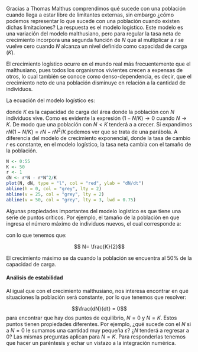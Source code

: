 Gracias a Thomas Malthus comprendimos qué sucede con una población cuando llega a estar libre de limitantes externas, sin embargo ¿cómo podemos representar lo que sucede con una población cuando existen dichas limitaciones? La respuesta es el modelo logístico. Este modelo es una variación del modelo malthusiano, pero para regular la tasa neta de crecimiento incorpora una segunda función de $N$ que al multiplicar a $r$ se vuelve cero cuando $N$ alcanza un nivel definido como capacidad de carga ($K$).

El crecimiento logístico ocurre en el mundo real más frecuentemente que el malthusiano, pues todos los organismos vivientes crecen a expensas de otros, lo cual también se conoce como denso-dependencia, es decir, que el crecimiento neto de una población disminuye en relación a la cantidad de individuos.

La ecuación del modelo logístico es:

\begin{equation}
    \frac{dN}{dt} = rN \left(1 - \frac{N}{K} \right) (\#eq:logis)
\end{equation}

donde $K$ es la capacidad de carga del área donde la población con $N$ individuos vive. Como es evidente la expresión $(1-N/K) \rightarrow 0$ cuando $N \rightarrow K$. De modo que una población con $N < K$ tenderá a a crecer. Si expandimos $rN(1 - N/K) = rN-rN^2/K$ podemos ver que se trata de una parábola. A diferencia del modelo de crecimiento exponencial, donde la tasa de cambio $r$ es constante, en el modelo logístico, la tasa neta cambia con el tamaño de la población.

```r
N <- 0:55
K <- 50
r <- 1
dN <- r*N - r*N^2/K
plot(N, dN, type = "l", col = "red", ylab = "dN/dt")
abline(h = 0, col = "grey", lty = 2)
abline(v = 25, col = "grey", lty = 2)
abline(v = 50, col = "grey", lty = 3, lwd = 0.75)
```

Algunas propiedades importantes del modelo logístico es que tiene una serie de puntos críticos. Por ejemplo, el tamaño de la población en que ingresa el número máximo de individuos nuevos, el cual corresponde a:

\begin{equation}
\frac{d\left( \frac{dN}{dt} \right)}{dN} = r - 2rN/K = 0
\end{equation}

con lo que tenemos que:

$$ N= \frac{K}{2}$$

El crecimiento máximo se da cuando la población se encuentra al 50% de la capacidad de carga.

#### Análisis de estabilidad

Al igual que con el crecimiento malthusiano, nos interesa encontrar en qué situaciones la población será constante, por lo que tenemos que resolver:

$$\frac{dN}{dt} = 0$$
para encontrar que hay dos puntos de equilibrio, $N = 0$ y $N = K$. Estos puntos tienen propiedades diferentes. Por ejemplo, ¿qué sucede con el $N$ si a $N=0$ le sumamos una cantidad muy pequeña $\varepsilon$? ¿$N$ tenderá a regresar a $0$? Las mismas preguntas aplican para $N=K$. Para responderlas tenemos que hacer un paréntesis y echar un vistazo a la integración numérica.



